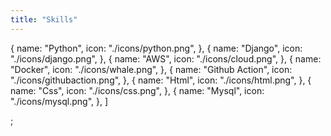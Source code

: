 ```yaml
---
title: "Skills"
---
```


  {
    name: "Python",
    icon: "./icons/python.png",
  },
  {
    name: "Django",
    icon: "./icons/django.png",
  },
  {
    name: "AWS",
    icon: "./icons/cloud.png",
  },
  {
    name: "Docker",
    icon: "./icons/whale.png",
  },
  {
    name: "Github Action",
    icon: "./icons/githubaction.png",
  },
  {
    name: "Html",
    icon: "./icons/html.png",
  },
  {
    name: "Css",
    icon: "./icons/css.png",
  },
  {
    name: "Mysql",
    icon: "./icons/mysql.png",
  },
]

;
